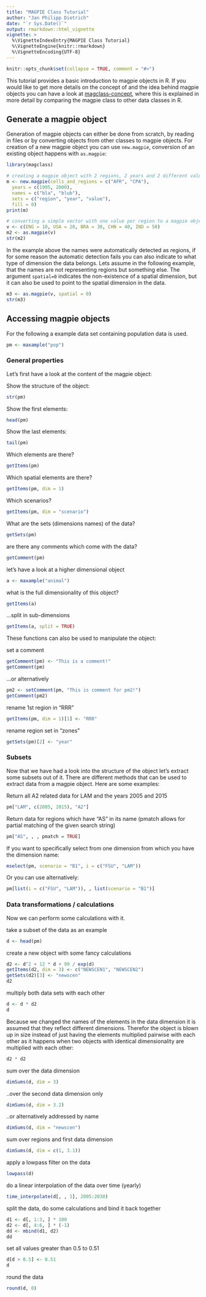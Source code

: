 ```yaml
---
title: "MAGPIE Class Tutorial"
author: "Jan Philipp Dietrich"
date: "`r Sys.Date()`"
output: rmarkdown::html_vignette
vignette: >
  %\VignetteIndexEntry{MAGPIE Class Tutorial}
  %\VignetteEngine{knitr::rmarkdown}
  %\VignetteEncoding{UTF-8}
---
```


```r
knitr::opts_chunk$set(collapse = TRUE, comment = "#>")
```

This tutorial provides a basic introduction to magpie objects in R. If you would like to get more details on the concept of and the idea behind magpie objects you can have a look at [magclass-concept](magclass-concept.html), where this is explained in more detail by comparing the magpie class to other data classes in R.

## Generate a magpie object

Generation of magpie objects can either be done from scratch, by reading in files or by converting objects from other classes to magpie objects. For creation of a new magpie object you can use `new.magpie`, conversion of an existing object happens with `as.magpie`:

```r
library(magclass)

# creating a magpie object with 2 regions, 2 years and 2 different values
m <- new.magpie(cells_and_regions = c("AFR", "CPA"),
  years = c(1995, 2000),
  names = c("bla", "blub"),
  sets = c("region", "year", "value"),
  fill = 0)
print(m)

# converting a simple vector with one value per region to a magpie object
v <- c(ENG = 10, USA = 20, BRA = 30, CHN = 40, IND = 50)
m2 <- as.magpie(v)
str(m2)
```


In the example above the names were automatically detected as regions, if for some reason the automatic detection fails you can also indicate to what type of dimension the data belongs. Lets assume in the following example, that the names are not representing regions but something else. The argument `spatial=0` indicates the non-existence of a spatial dimension, but it can also be used to point to the spatial dimension in the data.

```r
m3 <- as.magpie(v, spatial = 0)
str(m3)
```

## Accessing magpie objects

For the following a example data set containing population data is used.

```r
pm <- maxample("pop")
```

### General properties

Let's first have a look at the content of the magpie object:

Show the structure of the object:
```r
str(pm)
```

Show the first elements:
```r
head(pm)
```
Show the last elements:
```r
tail(pm)
```

Which elements are there?
```r
getItems(pm)
```

Which spatial elements are there?
```r
getItems(pm, dim = 1)
```

Which scenarios?
```r
getItems(pm, dim = "scenario")
```

What are the sets (dimensions names) of the data?
```r
getSets(pm)
```

are there any comments which come with the data?
```r
getComment(pm)
```

let's have a look at a higher dimensional object

```r
a <- maxample("animal")
```

what is the full dimensionality of this object?
```r
getItems(a)
```

...split in sub-dimensions
```r
getItems(a, split = TRUE)
```

These functions can also be used to manipulate the object:

set a comment
```r
getComment(pm) <- "This is a comment!"
getComment(pm)
```
...or alternatively
```r
pm2 <- setComment(pm, "This is comment for pm2!")
getComment(pm2)
```
rename 1st region in "RRR" 
```r
getItems(pm, dim = 1)[1] <- "RRR"
```
rename region set in "zones" 
```r
getSets(pm)[2] <- "year"
```

### Subsets

Now that we have had a look into the structure of the object let's extract some subsets out of it. There are different methods that can be used to extract data from a magpie object. Here are some examples:

Return all A2 related data for LAM and the years 2005 and 2015
```r
pm["LAM", c(2005, 2015), "A2"]
```

Return data for regions which have "AS" in its name (pmatch allows for partial matching of the given search string)
```r
pm["AS", , , pmatch = TRUE]
```

If you want to specifically select from one dimension from which you have the dimension name:
```r
mselect(pm, scenario = "B1", i = c("FSU", "LAM"))
```
Or you can use alternatively:
```r
pm[list(i = c("FSU", "LAM")), , list(scenario = "B1")]
```


### Data transformations / calculations

Now we can perform some calculations with it.

take a subset of the data as an example
```r
d <- head(pm)
```

create a new object with some fancy calculations
```r
d2 <- d^2 + 12 * d + 99 / exp(d)
getItems(d2, dim = 3) <- c("NEWSCEN1", "NEWSCEN2")
getSets(d2)[3] <- "newscen"
d2
```

multiply both data sets with each other
```r
d <- d * d2
d
```
Because we changed the names of the elements in the data dimension it is assumed that they reflect different dimensions. Therefor the object is blown up in size instead of just having the elements multiplied pairwise with each other as it happens when two objects with identical dimensionality are multiplied with each other:

```r
d2 * d2
```

sum over the data dimension
```r
dimSums(d, dim = 3)
```
..over the second data dimension only
```r
dimSums(d, dim = 3.2)
```
..or alternatively addressed by name
```r
dimSums(d, dim = "newscen")
```
sum over regions and first data dimension
```r
dimSums(d, dim = c(1, 3.1))
```

apply a lowpass filter on the data
```r
lowpass(d)
```

do a linear interpolation of the data over time (yearly)
```r
time_interpolate(d[, , 1], 2005:2030)
```

split the data, do some calculations and bind it back together
```r
d1 <- d[, 1:3, ] * 100
d2 <- d[, 4:6, ] * (-1)
dd <- mbind(d1, d2)
dd
```

set all values greater than 0.5 to 0.51
```r
d[d > 0.5] <- 0.51
d
```

round the data
```r
round(d, 0)
```




